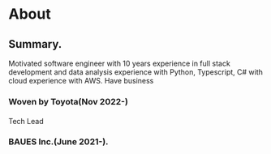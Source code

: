 # About
## Summary. 
Motivated software engineer with 10 years experience in full stack development and data analysis experience with Python, Typescript, C# with cloud experience with AWS. Have business 

### Woven by Toyota(Nov 2022-)
#### 
Tech Lead

### BAUES Inc.(June 2021-). 
